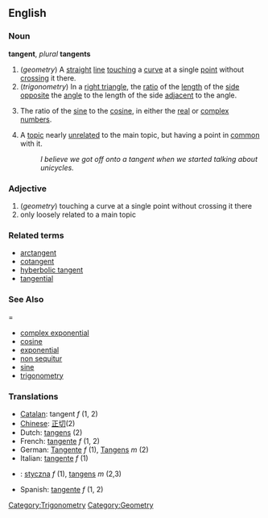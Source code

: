 ==English==
===Noun===
'''tangent''', ''plural'' '''tangents'''

#(''geometry'') A [[straight]] [[line]] [[touching]] a [[curve]] at a single [[point]] without [[crossing]] it there.
#(''trigonometry'') In a [[right triangle]], the [[ratio]] of the [[length]] of the [[side]] [[opposite]] the [[angle]] to the length of the side [[adjacent]] to the angle.
#{{mathematics}} The ratio of the [[sine]] to the [[cosine]], in either the [[real]] or [[complex]] [[number]]s.
#A [[topic]] nearly [[unrelated]] to the main topic, but having a point in [[common]] with it.
#: ''I believe we got off onto a tangent when we started talking about unicycles.''

===Adjective===
#(''geometry'') touching a curve at a single point without crossing it there
#only loosely related to a main topic

===Related terms===
*[[arctangent]]
*[[cotangent]]
*[[hyberbolic tangent]]
*[[tangential]]

===See Also====
*[[complex exponential]]
*[[cosine]]
*[[exponential]]
*[[non sequitur]]
*[[sine]]
*[[trigonometry]]

===Translations===
*[[Catalan]]: tangent ''f'' (1, 2)
*[[Chinese]]: [[正切]](2)
*Dutch: [[tangens]] (2)
*French: [[tangente]] ''f'' (1, 2)
*German: [[Tangente]] ''f'' (1), [[Tangens]] ''m'' (2)
*Italian: [[tangente]] ''f'' (1)
*{{pl}}: [[styczna]] ''f'' (1), [[tangens]] ''m'' (2,3)
*Spanish: [[tangente]] ''f'' (1, 2)

[[Category:Trigonometry]]
[[Category:Geometry]]